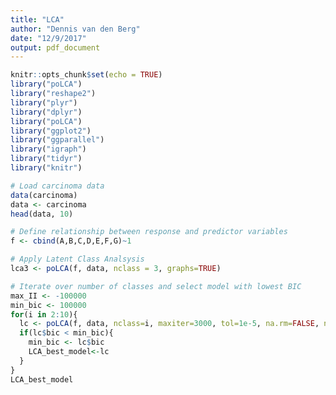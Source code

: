```yaml
---
title: "LCA"
author: "Dennis van den Berg"
date: "12/9/2017"
output: pdf_document
---
```


```r
knitr::opts_chunk$set(echo = TRUE)
library("poLCA")
library("reshape2")
library("plyr")
library("dplyr")
library("poLCA")
library("ggplot2")
library("ggparallel")
library("igraph")
library("tidyr")
library("knitr")
```

```r
# Load carcinoma data
data(carcinoma)
data <- carcinoma
head(data, 10)
```

```r
# Define relationship between response and predictor variables
f <- cbind(A,B,C,D,E,F,G)~1

# Apply Latent Class Analsysis
lca3 <- poLCA(f, data, nclass = 3, graphs=TRUE)
```


```r
# Iterate over number of classes and select model with lowest BIC
max_II <- -100000
min_bic <- 100000
for(i in 2:10){
  lc <- poLCA(f, data, nclass=i, maxiter=3000, tol=1e-5, na.rm=FALSE, nrep=10, verbose=FALSE, calc.se=TRUE)
  if(lc$bic < min_bic){
    min_bic <- lc$bic
    LCA_best_model<-lc
  }
}    	
LCA_best_model
```